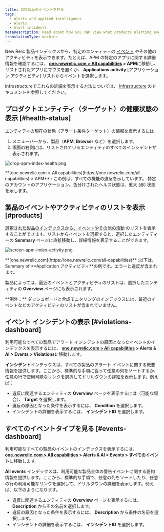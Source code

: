```yaml
---
title: 自社製品のイベントを見る
tags:
  - Alerts and applied intelligence
  - Alerts
  - Alert incidents
metaDescription: Read about how you can view what products alerting events originated from.
translationType: machine
---
```




New Relic 製品インデックスから、特定のエンティティの [イベント](/docs/alerts/new-relic-alerts/getting-started/new-relic-alerts-concepts-workflow#terminology) やその他のアクティビティを表示できます。たとえば、APM の特定のアプリに関する詳細情報を確認するには、 **[one.newrelic.com > All capabilities](https://one.newrelic.com/all-capabilities) > APM**に移動し、リストされたアプリにマウスを置くか、 **Applications activity** \[アプリケーション アクティビティ] リストからイベントを選択します。

Infrastructureでこれらの詳細を表示する方法については、 [Infrastructure](/docs/infrastructure/new-relic-infrastructure/infrastructure-alert-conditions/infrastructure-alerts-add-edit-or-view-host-alert-information#view-alerts) のドキュメントを参照してください。

## プロダクトエンティティ（ターゲット）の健康状態の表示 [#health-status]

エンティティの現在の状態（アラート条件ターゲット）の情報を表示するには

1. メニューバーから、製品（**APM**, **Browser** など）を選択します。
2. 画面の右側には、リストされているエンティティのすべてのインシデントが表示されます。

<img
  title="crop-apm-index-health.png"
  alt="crop-apm-index-health.png"
  src={accountsCropApmIndexHealth}
/>

<figcaption>
  **[one.newrelic.com > All capabilities](https://one.newrelic.com/all-capabilities) > APM** : この例は、すべての機能の違反を示しています。 <InlinePopover type="apm"/>特定のアカウントのアプリケーション。色分けされたヘルス状態は、重大 (赤) 状態を示します。
</figcaption>

## 製品のイベントやアクティビティのリストを表示 [#products]

[選択された製品のインデックスから、イベントやその他の活動](/docs/apm/applications-menu/monitoring/viewing-your-applications-list) のリストを表示することができます。リストからイベントを選択すると、選択したエンティティーの **Summary** ページに直接移動し、詳細情報を表示することができます。

<img
  title="screen-apm-index-activity.png"
  alt="screen-apm-index-activity.png"
  src={accountsApmIndexActivity}
/>

<figcaption>
  **[one.newrelic.com](https://one.newrelic.com/all-capabilities)** :以下は、Summary of **Application アクティビティ**の例です。エラーと違反が含まれます。
</figcaption>

製品によっては、最近のイベントとアクティビティのリストは、選択したエンティティの **Overview** ページにも表示されます。

<Callout variant="tip">
  **例外：** ダッシュボードと合成モニタリングのインデックスには、最近のイベントなどのアクティビティのリストが含まれていません。
</Callout>

## イベント インシデントの表示 [#violations-dashboard]

利用可能なすべての製品でアラート インシデントの原因となったイベントのインデックスを表示するには、 **[one.newrelic.com > All capabilities](https://one.newrelic.com/all-capabilities) > Alerts & AI > Events > Violations**に移動します。

**インシデント**インデックスは、すべての製品のアラート イベントに関する概要情報を提供します。ここから、標準的な手順に従って任意の列をソートするか、任意の行で使用可能なリンクを選択してドリルダウンの詳細を表示します。例えば：

* 違反に関連するエンティティの **Overview** ページを表示するには（可能な場合）、 **Target** を選択します。
* 違反の原因となった条件を表示するには、 **Condition** を選択します。
* インシデントの詳細を表示するには、 **インシデントID** を選択します。

## すべてのイベントタイプを見る [#events-dashboard]

利用可能なすべての製品のイベントのインデックスを表示するには、 **[one.newrelic.com > All capabilities](https://one.newrelic.com/all-capabilities) > Alerts & AI > Events > すべてのイベント**に移動します。

**All events** インデックスは、利用可能な製品全体の警告イベントに関する要約情報を提供します。ここから、標準的な手順で、任意の列をソートしたり、任意の行の利用可能なリンクを選択して、ドリルダウンの詳細を表示します。例えば、以下のようになります。

* 違反に関連するエンティティの **Overview** ページを表示するには、 **Description** からその名前を選択します。
* 違反の原因となった条件を表示するには、 **Description** から条件の名前を選択します。
* インシデントの詳細を表示するには、 **インシデントID** を選択します。